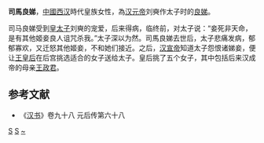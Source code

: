 '''司馬良娣'''，[[中國|中國]][[西汉|西汉]]時代皇族女性，為[[汉元帝|汉元帝]]刘奭作太子时的[[良娣|良娣]]。

司马良娣受到[[皇太子|皇太子]]刘奭的宠爱，后来得病，临终前，对太子说：“妾死非天命，是有其他姬妾良人诅咒杀我。”太子深以为然。司馬良娣去世后，太子悲痛发病，郁郁寡欢，又迁怒其他姬妾，不和她们接近。之后，[[汉宣帝|汉宣帝]]知道太子怨恨诸娣妾，便让[[孝宣王皇后|王皇后]]在后宫挑选适合的女子送给太子。皇后挑了五个女子，其中包括后来汉成帝的母亲[[王政君|王政君]]。
== 参考文献 ==
* 《[[汉书|汉书]]》卷九十八 元后传第六十八

[[Category:西汉太子妾室|S]]
[[Category:西汉皇帝配偶|S]]
[[Category:司马姓|~]]